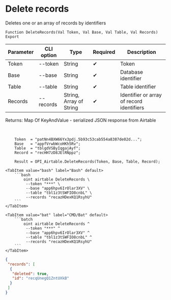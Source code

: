 ﻿---
sidebar_position: 4
---


# Delete records
 Deletes one or an array of records by identifiers



`Function DeleteRecords(Val Token, Val Base, Val Table, Val Records) Export`

  | Parameter | CLI option | Type | Required | Description |
  |-|-|-|-|-|
  | Token | --token | String | &#x2714; | Token |
  | Base | --base | String | &#x2714; | Database identifier |
  | Table | --table | String | &#x2714; | Table identifier |
  | Records | --records | String, Array of String | &#x2714; | Identifier or array of record identifiers |

  
  Returns:  Map Of KeyAndValue - serialized JSON response from Airtable

<br/>




```bsl title="1C:Enterprise/OneScript code example"
    Token  = "patNn4BXW66Yx3pdj.5b93c53cab554a8387de02d...";
    Base   = "appfVrwbWcoHKh5Rv";
    Table  = "tblgdVSByIqgajAyf";
    Record = "recHH7zD8JElRNppz";

    Result = OPI_Airtable.DeleteRecords(Token, Base, Table, Record);
```
 

 <Tabs>
  
    <TabItem value="bash" label="Bash" default>
        ```bash
            oint airtable DeleteRecords \
             --token "***" \
             --base "app6hpv6IrOlar3XV" \
             --table "tbl1z3tSWFIO8cnbL" \
             --records "recazHDexKQ1RsyhU"
        ```
    </TabItem>
  
    <TabItem value="bat" label="CMD/Bat" default>
        ```batch
            oint airtable DeleteRecords ^
             --token "***" ^
             --base "app6hpv6IrOlar3XV" ^
             --table "tbl1z3tSWFIO8cnbL" ^
             --records "recazHDexKQ1RsyhU"
        ```
    </TabItem>
</Tabs>


```json title="Result"
{
 "records": [
  {
   "deleted": true,
   "id": "recqUnegQ1ZntUXkB"
  }
 ]
}
```
